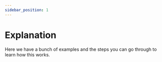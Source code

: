 ```yaml
---
sidebar_position: 1
---
```


# Explanation
Here we have a bunch of examples and the steps you can go through to learn how this works.